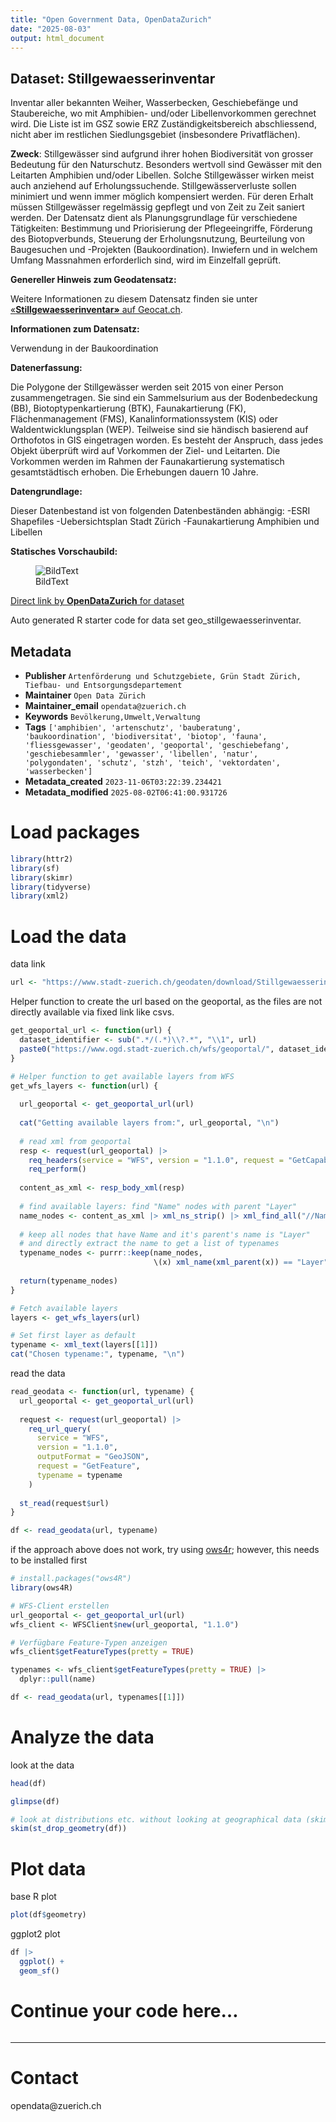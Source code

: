 ```yaml
---
title: "Open Government Data, OpenDataZurich"
date: "2025-08-03"
output: html_document
---
```


## Dataset: Stillgewaesserinventar

Inventar aller bekannten Weiher, Wasserbecken, Geschiebefänge und Staubereiche, wo mit Amphibien- und/oder Libellenvorkommen gerechnet wird. Die Liste ist im GSZ sowie ERZ Zuständigkeitsbereich abschliessend, nicht aber im restlichen Siedlungsgebiet (insbesondere Privatflächen).

**Zweck**: Stillgewässer sind aufgrund ihrer hohen Biodiversität von grosser Bedeutung für den Naturschutz. Besonders wertvoll sind Gewässer mit den Leitarten Amphibien und/oder Libellen. Solche Stillgewässer wirken meist auch anziehend auf Erholungssuchende. Stillgewässerverluste sollen minimiert und wenn immer möglich kompensiert werden. Für deren Erhalt müssen Stillgewässer regelmässig gepflegt und von Zeit zu Zeit saniert werden. 
Der Datensatz dient als Planungsgrundlage für verschiedene Tätigkeiten: Bestimmung und Priorisierung der Pflegeeingriffe, Förderung des Biotopverbunds, Steuerung der Erholungsnutzung, Beurteilung von Baugesuchen und -Projekten (Baukoordination). Inwiefern und in welchem Umfang Massnahmen erforderlich sind, wird im Einzelfall geprüft.

**Genereller Hinweis zum Geodatensatz:**


Weitere Informationen zu diesem Datensatz finden sie unter [«**Stillgewaesserinventar»** auf Geocat.ch](https://www.geocat.ch/geonetwork/srv/ger/catalog.search#/metadata/68a6d8f1-851c-4d6f-b490-7efb9eb3da88).				
			   

**Informationen zum Datensatz:**

Verwendung in der Baukoordination

**Datenerfassung:**

Die Polygone der Stillgewässer werden seit 2015 von einer Person zusammengetragen. Sie sind ein Sammelsurium aus der Bodenbedeckung (BB), Biotoptypenkartierung (BTK), Faunakartierung (FK), Flächenmanagement (FMS), Kanalinformationssystem (KIS) oder Waldentwicklungsplan (WEP). Teilweise sind sie händisch basierend auf Orthofotos in GIS eingetragen worden. Es besteht der Anspruch, dass jedes Objekt überprüft wird auf Vorkommen der Ziel- und Leitarten. Die Vorkommen werden im Rahmen der Faunakartierung systematisch gesamtstädtisch erhoben. Die Erhebungen dauern 10 Jahre.

**Datengrundlage:**

Dieser Datenbestand ist von folgenden Datenbeständen abhängig:
-ESRI Shapefiles 
-Uebersichtsplan Stadt Zürich
-Faunakartierung Amphibien und Libellen

**Statisches Vorschaubild:**

![BildText](https://www.gis.stadt-zuerich.ch/zueriplan_docs/geocat/68a6d8f1-851c-4d6f-b490-7efb9eb3da88.png)



[Direct link by **OpenDataZurich** for dataset](https://data.stadt-zuerich.ch/dataset/geo_stillgewaesserinventar)

Auto generated R starter code for data set geo_stillgewaesserinventar.

## Metadata

- **Publisher** `Artenförderung und Schutzgebiete, Grün Stadt Zürich, Tiefbau- und Entsorgungsdepartement`
- **Maintainer** `Open Data Zürich`
- **Maintainer_email** `opendata@zuerich.ch`
- **Keywords** `Bevölk­erung,Umwelt,Ver­walt­ung`
- **Tags** `['amphibien', 'artenschutz', 'bauberatung', 'baukoordination', 'biodiversitat', 'biotop', 'fauna', 'fliessgewasser', 'geodaten', 'geoportal', 'geschiebefang', 'geschiebesammler', 'gewasser', 'libellen', 'natur', 'polygondaten', 'schutz', 'stzh', 'teich', 'vektordaten', 'wasserbecken']`
- **Metadata_created** `2023-11-06T03:22:39.234421`
- **Metadata_modified** `2025-08-02T06:41:00.931726`


# Load packages

```r
library(httr2)
library(sf)
library(skimr)
library(tidyverse)
library(xml2)
```

# Load the data

data link
```r
url <- "https://www.stadt-zuerich.ch/geodaten/download/Stillgewaesserinventar?format=geojson_link"
```


Helper function to create the url based on the geoportal, as the files are not directly available via fixed link like csvs.
```r
get_geoportal_url <- function(url) {
  dataset_identifier <- sub(".*/(.*)\\?.*", "\\1", url)
  paste0("https://www.ogd.stadt-zuerich.ch/wfs/geoportal/", dataset_identifier)
}
```

```r
# Helper function to get available layers from WFS
get_wfs_layers <- function(url) {
  
  url_geoportal <- get_geoportal_url(url)
  
  cat("Getting available layers from:", url_geoportal, "\n")
  
  # read xml from geoportal
  resp <- request(url_geoportal) |> 
    req_headers(service = "WFS", version = "1.1.0", request = "GetCapabilities") |> 
    req_perform()
  
  content_as_xml <- resp_body_xml(resp)
  
  # find available layers: find "Name" nodes with parent "Layer"
  name_nodes <- content_as_xml |> xml_ns_strip() |> xml_find_all("//Name")
  
  # keep all nodes that have Name and it's parent's name is "Layer"
  # and directly extract the name to get a list of typenames
  typename_nodes <- purrr::keep(name_nodes,
                                \(x) xml_name(xml_parent(x)) == "Layer")
  
  return(typename_nodes)
}

# Fetch available layers
layers <- get_wfs_layers(url)

# Set first layer as default
typename <- xml_text(layers[[1]])
cat("Chosen typename:", typename, "\n")
```

read the data
```r
read_geodata <- function(url, typename) {
  url_geoportal <- get_geoportal_url(url)
  
  request <- request(url_geoportal) |>
    req_url_query(
      service = "WFS",
      version = "1.1.0",
      outputFormat = "GeoJSON",
      request = "GetFeature",
      typename = typename
    )
  
  st_read(request$url)
}

df <- read_geodata(url, typename)
```

if the approach above does not work, try using [ows4r](https://eblondel.github.io/ows4R/); however, this needs to be installed first
```r
# install.packages("ows4R")
library(ows4R)

# WFS-Client erstellen
url_geoportal <- get_geoportal_url(url)
wfs_client <- WFSClient$new(url_geoportal, "1.1.0")

# Verfügbare Feature-Typen anzeigen
wfs_client$getFeatureTypes(pretty = TRUE)

typenames <- wfs_client$getFeatureTypes(pretty = TRUE) |> 
  dplyr::pull(name)

df <- read_geodata(url, typenames[[1]])
```

# Analyze the data

look at the data
```r
head(df)
```

```r
glimpse(df)
```

```r
# look at distributions etc. without looking at geographical data (skim cannot deal with geometries)
skim(st_drop_geometry(df))
```

# Plot data

base R plot
```r
plot(df$geometry)
```

ggplot2 plot
```r
df |>
  ggplot() +
  geom_sf()
```

# Continue your code here...

```r

```

------------------------------------------------------------------------

# Contact

opendata@zuerich.ch

